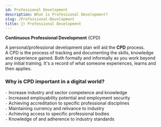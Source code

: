 ```yaml
---
id: Professional Development
description: What is Professional Development?
slug: /Professional-Development
title: 👨‍⚕️ Professional Development
---
```


**Continuous Professional Development** (CPD) <br />

A personal/professional development plan will aid the **CPD** process.  <br />
A CPD is the process of tracking and documenting the skills, knowledge and experience gained. Both formally and informally as you work beyond any initial training. It's a record of what someone experiences, learns and then applies. 

### Why is CPD important in a digital world?

` - ` Increase industry and sector competence and knowledge <br />
` - ` Increased employability potential and employment security <br />
` - ` Achieving accreditation to specific professional disciplines <br />
` - ` Maintaining currency and relivance to industry <br />
` - ` Achieving access to specific professional bodies <br />
` - ` Knowledge of and adherence to industry standards <br />